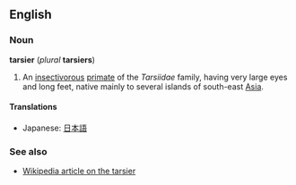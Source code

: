 ==English==
===Noun===
'''tarsier''' (''plural'' '''tarsiers''')

#An [[insectivorous]] [[primate]] of the ''Tarsiidae'' family, having very large eyes and long feet, native mainly to several islands of south-east [[Asia]].

====Translations====
*Japanese: [[日本語]]

===See also===
*[[w:Tarsier|Wikipedia article on the tarsier]]